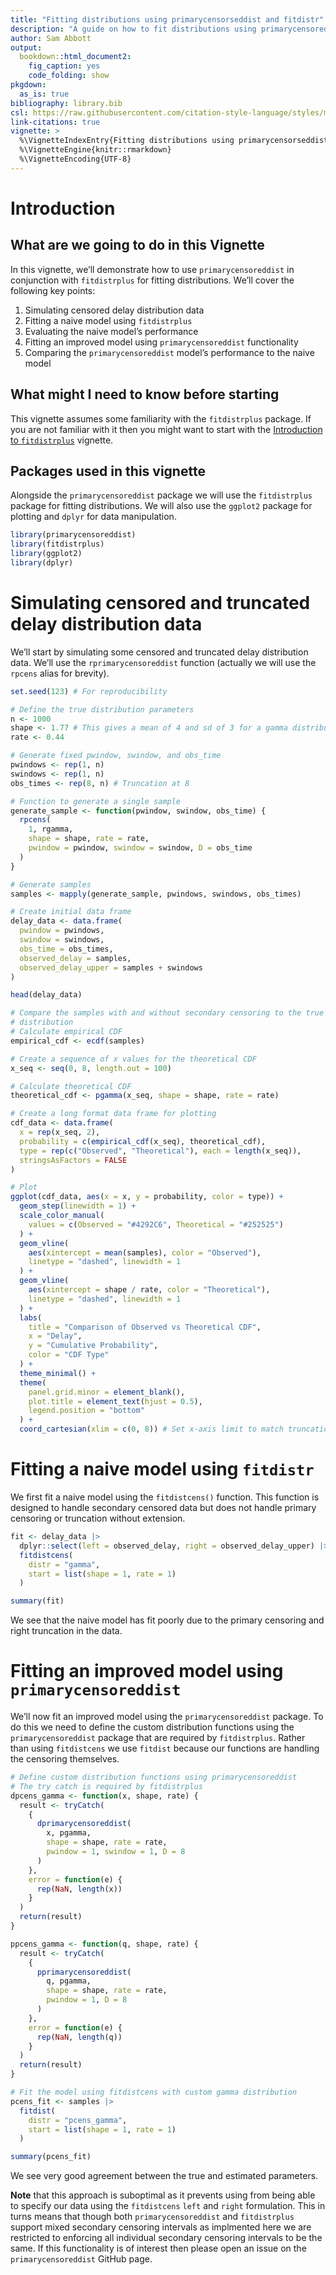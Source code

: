 ```yaml
---
title: "Fitting distributions using primarycensorseddist and fitdistr"
description: "A guide on how to fit distributions using primarycensoreddist."
author: Sam Abbott
output:
  bookdown::html_document2:
    fig_caption: yes
    code_folding: show
pkgdown:
  as_is: true
bibliography: library.bib
csl: https://raw.githubusercontent.com/citation-style-language/styles/master/apa-numeric-superscript-brackets.csl
link-citations: true
vignette: >
  %\VignetteIndexEntry{Fitting distributions using primarycensorseddist and fitdistr}
  %\VignetteEngine{knitr::rmarkdown}
  %\VignetteEncoding{UTF-8}
---
```


# Introduction

## What are we going to do in this Vignette

In this vignette, we'll demonstrate how to use `primarycensoreddist` in conjunction with `fitdistrplus` for fitting distributions. We'll cover the following key points:

1. Simulating censored delay distribution data
2. Fitting a naive model using `fitdistrplus`
3. Evaluating the naive model's performance
4. Fitting an improved model using `primarycensoreddist` functionality
5. Comparing the `primarycensoreddist` model's performance to the naive model

## What might I need to know before starting

This vignette assumes some familiarity with the `fitdistrplus` package. If you are not familiar with it then you might want to start with the [Introduction to `fitdistrplus`](https://cran.r-project.org/web/packages/fitdistrplus/vignettes/fitdistrplus_vignette.html) vignette.

## Packages used in this vignette

Alongside the `primarycensoreddist` package we will use the `fitdistrplus` package for fitting distributions. We will also use the `ggplot2` package for plotting and `dplyr` for data manipulation.

```r
library(primarycensoreddist)
library(fitdistrplus)
library(ggplot2)
library(dplyr)
```

# Simulating censored and truncated delay distribution data

We'll start by simulating some censored and truncated delay distribution data. We'll use the `rprimarycensoreddist` function (actually we will use the `rpcens ` alias for brevity).

```r
set.seed(123) # For reproducibility

# Define the true distribution parameters
n <- 1000
shape <- 1.77 # This gives a mean of 4 and sd of 3 for a gamma distribution
rate <- 0.44

# Generate fixed pwindow, swindow, and obs_time
pwindows <- rep(1, n)
swindows <- rep(1, n)
obs_times <- rep(8, n) # Truncation at 8

# Function to generate a single sample
generate_sample <- function(pwindow, swindow, obs_time) {
  rpcens(
    1, rgamma,
    shape = shape, rate = rate,
    pwindow = pwindow, swindow = swindow, D = obs_time
  )
}

# Generate samples
samples <- mapply(generate_sample, pwindows, swindows, obs_times)

# Create initial data frame
delay_data <- data.frame(
  pwindow = pwindows,
  swindow = swindows,
  obs_time = obs_times,
  observed_delay = samples,
  observed_delay_upper = samples + swindows
)

head(delay_data)

# Compare the samples with and without secondary censoring to the true
# distribution
# Calculate empirical CDF
empirical_cdf <- ecdf(samples)

# Create a sequence of x values for the theoretical CDF
x_seq <- seq(0, 8, length.out = 100)

# Calculate theoretical CDF
theoretical_cdf <- pgamma(x_seq, shape = shape, rate = rate)

# Create a long format data frame for plotting
cdf_data <- data.frame(
  x = rep(x_seq, 2),
  probability = c(empirical_cdf(x_seq), theoretical_cdf),
  type = rep(c("Observed", "Theoretical"), each = length(x_seq)),
  stringsAsFactors = FALSE
)

# Plot
ggplot(cdf_data, aes(x = x, y = probability, color = type)) +
  geom_step(linewidth = 1) +
  scale_color_manual(
    values = c(Observed = "#4292C6", Theoretical = "#252525")
  ) +
  geom_vline(
    aes(xintercept = mean(samples), color = "Observed"),
    linetype = "dashed", linewidth = 1
  ) +
  geom_vline(
    aes(xintercept = shape / rate, color = "Theoretical"),
    linetype = "dashed", linewidth = 1
  ) +
  labs(
    title = "Comparison of Observed vs Theoretical CDF",
    x = "Delay",
    y = "Cumulative Probability",
    color = "CDF Type"
  ) +
  theme_minimal() +
  theme(
    panel.grid.minor = element_blank(),
    plot.title = element_text(hjust = 0.5),
    legend.position = "bottom"
  ) +
  coord_cartesian(xlim = c(0, 8)) # Set x-axis limit to match truncation
```

# Fitting a naive model using `fitdistr`

We first fit a naive model using the `fitdistcens()` function. This function is designed to handle secondary censored data but does not handle primary censoring or truncation without extension.

```r
fit <- delay_data |>
  dplyr::select(left = observed_delay, right = observed_delay_upper) |>
  fitdistcens(
    distr = "gamma",
    start = list(shape = 1, rate = 1)
  )

summary(fit)
```

We see that the naive model has fit poorly due to the primary censoring and right truncation in the data.

# Fitting an improved model using `primarycensoreddist`

We'll now fit an improved model using the `primarycensoreddist` package. To do this we need to define the custom distribution functions using the `primarycensoreddist` package that are required by `fitdistrplus`. Rather than using `fitdistcens` we use `fitdist` because our functions are handling the censoring themselves.

```r
# Define custom distribution functions using primarycensoreddist
# The try catch is required by fitdistrplus
dpcens_gamma <- function(x, shape, rate) {
  result <- tryCatch(
    {
      dprimarycensoreddist(
        x, pgamma,
        shape = shape, rate = rate,
        pwindow = 1, swindow = 1, D = 8
      )
    },
    error = function(e) {
      rep(NaN, length(x))
    }
  )
  return(result)
}

ppcens_gamma <- function(q, shape, rate) {
  result <- tryCatch(
    {
      pprimarycensoreddist(
        q, pgamma,
        shape = shape, rate = rate,
        pwindow = 1, D = 8
      )
    },
    error = function(e) {
      rep(NaN, length(q))
    }
  )
  return(result)
}

# Fit the model using fitdistcens with custom gamma distribution
pcens_fit <- samples |>
  fitdist(
    distr = "pcens_gamma",
    start = list(shape = 1, rate = 1)
  )

summary(pcens_fit)
```

We see very good agreement between the true and estimated parameters.

**Note** that this approach is suboptimal as it prevents using from being able to specify our data using the `fitdistcens` `left` and `right` formulation. This in turns means that though both `primarycensoreddist` and `fitdistrplus` support mixed secondary censoring intervals as implmented here we are restricted to enforcing all individual secondary censoring intervals to be the same. If this functionality is of interest then please open an issue on the `primarycensoreddist` GitHub page.

